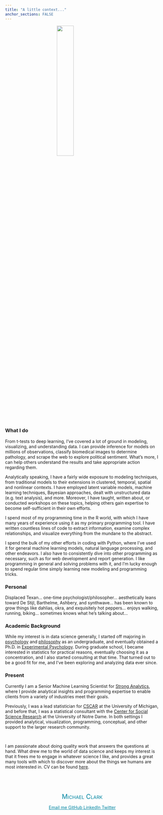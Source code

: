 ```yaml
---
title: "A little context..."
anchor_sections: FALSE
---
```



<span itemscope itemtype="http://schema.org/Person">

<img src="img/me_lake_mich_circ.png" style="display:block; margin: 0 auto; width: 33%">


### What I do

From t-tests to deep learning, I've covered a lot of ground in modeling, visualizing, and understanding data.  I can provide inference for models on millions of observations, classify biomedical images to determine pathology, and scrape the web to explore political sentiment. What's more, I can help others understand the results and take appropriate action regarding them. 

Analytically speaking, I have a fairly wide exposure to modeling techniques, from traditional models to their extensions in clustered, temporal, spatial and nonlinear contexts. I have employed latent variable models, machine learning techniques, Bayesian approaches, dealt with unstructured data (e.g. text analysis), and more.  Moreover, I have taught, written about, or conducted workshops on these topics, helping others gain expertise to become self-sufficient in their own efforts.

I spend most of my programming time in the <span itemscope itemtype ="https://schema.org/ComputerLanguage">R</span> world, with which I have many years of experience using it as my primary programming tool. I have written countless lines of code to extract information, examine complex relationships, and visualize everything from the mundane to the abstract. 


I spend the bulk of my other efforts in coding with <span itemscope itemtype ="https://schema.org/ComputerLanguage">Python</span>, where I've used it for general machine learning models, natural language processing, and other endeavors. I also have to consistently dive into other programming as necessary, such as for web development and report generation. I like programming in general and solving problems with it, and I'm lucky enough to spend regular time simply learning new modeling and programming tricks.




### Personal

Displaced Texan... one-time psychologist/philosopher... aesthetically leans toward De Stijl, Barthelme, Ashbery, and synthwave... has been known to grow things like dahlias, okra, and exquisitely hot peppers... enjoys walking, running, biking... sometimes knows what he's talking about...



### Academic Background

<span itemprop="description">
While my interest is in data science generally, I started off majoring in [psychology](http://www.psy.tcu.edu/) and [philosophy](http://www.phil.tcu.edu/) as an undergraduate, and eventually obtained a Ph.D. in [Experimental Psychology](http://psychology.unt.edu/). During graduate school, I became interested in statistics for practical reasons, eventually choosing it as a concentration, and I also started consulting at that time. That turned out to be a good fit for me, and I've been exploring and analyzing data ever since.
</span>


### Present

<span itemprop="description">
Currently I am a <span itemprop="jobTitle">Senior Machine Learning Scientist</span> for [<span itemprop="worksFor memberOf">Strong Analytics</span>](https://www.strong.io/), where I provide analytical insights and programming expertise to enable clients from a variety of industries meet their goals.
</span>

<span itemprop="description">
Previously, I was a lead statistician for [CSCAR](https://cscar.research.umich.edu/) at the University of Michigan, and before that, I was a statistical consultant with the <span itemprop="affiliation alumniOf">[Center for Social Science Research](http://cssr.nd.edu/) at the University of Notre Dame.  In both settings I provided analytical, visualization, programming, conceptual, and other support to the larger research community. 
</span>

<br>

I am passionate about doing quality work that answers the questions at hand. What drew me to the world of data science and keeps my interest is that it frees me to engage in whatever science I like, and provides a great many tools with which to discover more about the things we humans are most interested in. CV can be found [here](../cv.html).

<br>

<br>
<div style='text-align: center;  color: #0085a1'>
<span itemprop="name" style="font-variant: small-caps; color: #0085a1; font-size: 150%">Michael Clark</span>

<!-- <span itemscope itemtype="http://schema.org/Organization" style="font-size:100%"><span itemprop="name">Consulting for Statistics, Computing, & Analytics Research</span><br> -->
<!-- <span itemscope itemtype="http://schema.org/Organization" style="font-size:100%"><span itemprop="name">University of Michigan</span></span> -->

<!-- <div style='text-align: center;  color: #0085a1'> -->
<!-- <img class='img-cscar' src="img/signature-vertical-informal.png" style="display:block; margin: 0 auto;"> -->

<a style='color: #0085a1' href="mailto:stats.data.sci@gmail.com" title="Email me" class = 'social-icon'><span class="fa-stack fa-lg" aria-hidden="true">
  <i class="fa fa-circle fa-stack-2x"></i>
  <i class="fa fa-envelope fa-stack-1x fa-inverse"></i>
</span>
<span class="sr-only">Email me</span>
</a>
<a style='color: #0085a1'href="https://github.com/m-clark" title="GitHub" class = 'social-icon'>
  <span class="fa-stack fa-lg" aria-hidden="true">
    <i class="fa fa-circle fa-stack-2x"></i>
    <i class="fa fa-github fa-stack-1x fa-inverse"></i>
  </span>
  <span class="sr-only">GitHub</span>
</a>
<a style='color: #0085a1' href="https://linkedin.com/in/michael-clark-b475b5170" title="LinkedIn" class = 'social-icon'><span class="fa-stack fa-lg" aria-hidden="true">
  <i class="fa fa-circle fa-stack-2x"></i>
  <i class="fa fa-linkedin fa-stack-1x fa-inverse"></i>
</span>
<span class="sr-only">LinkedIn</span>
</a>
</a>
<a style='color: #0085a1' href="https://twitter.com/statsdatasci" title="twitter" class = 'social-icon'><span class="fa-stack fa-lg" aria-hidden="true">
  <i class="fa fa-circle fa-stack-2x"></i>
  <i class="fa fa-twitter fa-stack-1x fa-inverse"></i>
</span>
<span class="sr-only">Twitter</span>
</a>
</div>